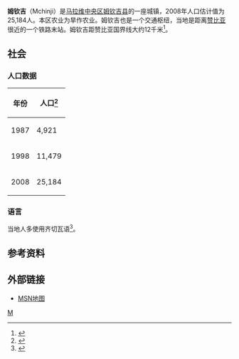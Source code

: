 {{Infobox settlement
<!--See the Table at Infobox Settlement for all fields and descriptions of usage--> 
<!-- Basic info ----------------> |official_name =姆钦吉
|other_name = 
|native_name =   Mchinji
|nickname = 
|settlement_type = <!--For Town or Village (Leave blank for the default City)--> 
|motto = 
<!-- images and maps -----------> 
|image_skyline = 
|imagesize = 300px
|image_caption = 
|image_flag = 
|flag_size = 
|image_seal = 
|seal_size = 
|image_shield = 
|shield_size = 
|image_blank_emblem = 
|blank_emblem_type = 
|blank_emblem_size = 
|image_map = 
|mapsize = 
|map_caption = 
|image_map1 = 
|mapsize1 = 
|map_caption1 = 
|image_dot_map = 
|dot_mapsize = 
|dot_map_caption = 
|dot_x = 
|dot_y = 
|pushpin_map = Malawi<!-- the name of a location map as per http://en.wikipedia.org/wiki/Template:Location_map --> 
|pushpin_mapsize=240
|pushpin_label_position =bottom 
|pushpin_map_caption = 在马拉维的位置
<!-- Location ------------------> 
|coordinates_display = inline,title
|coordinates_region = MW
|subdivision_type = 国家
|subdivision_name = {{flag|Malawi}} 
|subdivision_type1 =地区
|subdivision_name1 = [[中央区_(马拉维)|中央区]]
|subdivision_type2 = 县
|subdivision_name2 = [[姆钦吉县|姆钦吉县]] 
|subdivision_type3 = 
|subdivision_name3 = 
|subdivision_type4 = 
|subdivision_name4 = 
<!-- Politics -----------------> 
|government_footnotes = 
|government_type = 
|leader_title = 
|leader_name = 
|leader_title1 = 
<!-- for places with, say, both a mayor and a city manager --> 
|leader_name1 = 
|leader_title2 = 
|leader_name2 = 
|leader_title3 = 
|leader_name3 = 
|leader_title4 = 
|leader_name4 = 
|established_title = 
<!-- Settled --> 
|established_date = 
|established_title2 = 
<!-- Incorporated (town) --> 
|established_date2 = 
|established_title3 = 
<!-- Incorporated (city) --> 
|established_date3 = 
<!-- Area ---------------------> 
|area_magnitude = 
|unit_pref =Imperial 
<!--Enter: Imperial, if Imperial (metric) is desired--> 
|area_footnotes = 
|area_total_km2 = 
<!-- ALL fields dealing with a measurements are subject to automatic unit conversion--> 
|area_land_km2 =  <!--See table @ Template:Infobox Settlement for details on automatic unit conversion--> 
|area_water_km2 = 
|area_total_sq_mi = 
|area_land_sq_mi = 
|area_water_sq_mi = 
|area_water_percent = 
|area_urban_km2 = 
|area_urban_sq_mi = 
|area_metro_km2 = 
|area_metro_sq_mi = 
|area_blank1_title = 
|area_blank1_km2 = 
|area_blank1_sq_mi = 
<!-- Population -----------------------> 
|population_as_of = 2008
|population_footnotes = <ref name="World Gazetteer"/>
|population_note = 
|population_total = 25184
|population_density_km2 = 
|population_density_sq_mi = 
|population_metro = 
|population_density_metro_km2 = 
|population_density_metro_sq_mi = 
|population_urban = 
|population_density_urban_km2 = 
|population_density_urban_sq_mi = 
|population_blank1_title =语言
|population_blank1 = [[齐切瓦语|齐切瓦语]]
|population_blank2_title =Religions 
|population_blank2 = 
|population_density_blank1_km2 = 
|population_density_blank1_sq_mi = 
<!-- General information ---------------> 
|timezone = +2
|utc_offset = 
|timezone_DST = 
|utc_offset_DST = 
|latd= 13|latm= 49|lats= |latNS=S 
|longd= 32|longm= 54|longs= |longEW=E 
|elevation_footnotes =
<!--for references: use <ref> </ref> tags--> 
|elevation_m = 1181
|elevation_ft =
<!-- Area/postal codes & others --------> 
|postal_code_type = 
<!-- enter ZIP code, Postcode, Post code, Postal code... --> 
|postal_code = 
|area_code = 
|blank_name = 
|blank_info = 
|blank1_name = 
|blank1_info = 
|website = 
|footnotes = 
}}

'''姆钦吉'''（Mchinji）是[[马拉维|马拉维]][[中央区_(马拉维)|中央区]][[姆钦吉县|姆钦吉县]]的一座城镇，2008年人口估计值为25,184人。本区农业为旱作农业。姆钦吉也是一个交通枢纽，当地是距离[[赞比亚|赞比亚]]很近的一个铁路末站。姆钦吉距赞比亚国界线大约12千米<ref name=Murphy233>{{cite book|page=233|title=Lonely Planet Southern Africa: Join the Safari|date=2007|last=Murphy|first=Alan|coauthors=Armstrong, Kate; Firestone, Matthew D.; Fitzpatrick, Mary|isbn=1740597451|publisher=Lonely Planet}}</ref>。

==社会==
===人口数据===
{| class="wikitable" 
! 年份
! 人口<ref name="World Gazetteer">{{cite web |url=http://www.world-gazetteer.com/wg.php?x=&men=gcis&lng=en&dat=32&srt=pnan&col=dq&geo=-150 |title=Malawi: largest cities and towns and statistics of their population |accessdate=2008-06-25 |work=World Gazetteer |archiveurl=https://www.webcitation.org/query?url=http://www.world-gazetteer.com/wg.php?x=%26men=gcis%26lng=en%26dat=32%26srt=pnan%26col=dq%26geo=-150&date=2013-05-25+01:36:36 |archivedate=2013-05-25 |deadurl=yes }}</ref>
|-	
| 1987
| 4,921
|-
| 1998 
| 11,479
|-	
| 2008  
| 25,184
|}

===语言===
当地人多使用齐切瓦语<ref name="Language">{{cite book|page=85|title=Language Planning and Policy in Africa: Botswana, Malawi, Mozambique and South Africa|isbn=1853597252|date=2004|last=Baldauf |first=Richard B.|coauthors=Kaplan, Robert}}</ref>。

== 参考资料 ==
{{Reflist}}

== 外部链接 ==

* [http://maps.msn.com/%28hqnfgsy4tpmlcfjommcgg432%29/map.aspx?lats1=-13.816667&lons1=32.9&alts1=14&regn1=2 MSN地图]{{Dead link|date=2019年11月 |bot=InternetArchiveBot |fix-attempted=yes }}

[[Category:马拉维聚居地|M]]